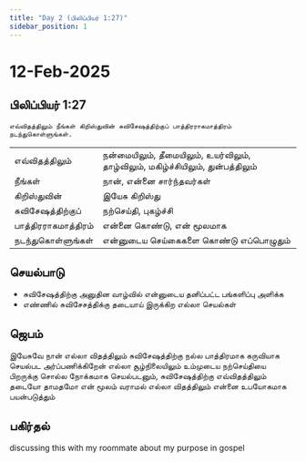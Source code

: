 ```yaml
---
title: "Day 2 (பிலிப்பியர் 1:27)"
sidebar_position: 1
---
```


# 12-Feb-2025
## பிலிப்பியர் 1:27
`எவ்விதத்திலும் நீங்கள் கிறிஸ்துவின் சுவிசேஷத்திற்குப் பாத்திரராகமாத்திரம் நடந்துகொள்ளுங்கள்.`

|          |         |
| -------- | ------- |
| எவ்விதத்திலும் | நன்மையிலும், தீமையிலும், உயர்விலும், தாழ்விலும், மகிழ்ச்சியிலும், துன்பத்திலும் |
| நீங்கள் | நான், என்னை சார்ந்தவர்கள்  |
| கிறிஸ்துவின் | இயேசு கிறிஸ்து |
| சுவிசேஷத்திற்குப் | நற்செய்தி, புகழ்ச்சி |
| பாத்திரராகமாத்திரம் | என்னை கொண்டு, என் மூலமாக |
| நடந்துகொள்ளுங்கள் | என்னுடைய செய்கைகளை கொண்டு எப்பொழுதும் |

## செயல்பாடு
* சுவிசேஷத்திற்கு அனுதின வாழ்வில் என்னுடைய தனிப்பட்ட பங்களிப்பு அளிக்க 
* எண்ணில் சுவிசேசத்திக்கு தடையாய் இருக்கிற எல்லா செயல்கள்

## ஜெபம்
இயேசுவே நான் எல்லா விதத்திலும் சுவிசேஷத்திற்கு நல்ல பாத்திரமாக கருவியாக செயல்பட அர்ப்பணிக்கிறேன் 
எல்லா சூழ்நிலையிலும் உம்முடைய நற்செய்தியை பிறருக்கு சொல்ல நோக்கமாக செயல்படனும், சுவிசேஷத்திற்கு எவ்விதத்திலும் தடையோ தாமதமோ என் மூலம் வராமல் எல்லா விதத்திலும்
 என்னை உபயோகமாக பயன்படுத்தும்

## பகிர்தல்
discussing this with my roommate about my purpose in gospel
